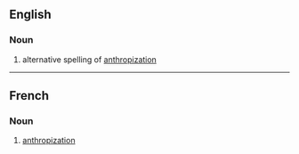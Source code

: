 ==English==

===Noun===
{{en-noun|-}}

# alternative spelling of [[anthropization]]

----

==French==

===Noun===
{{fr-noun|f}}

# [[anthropization]]